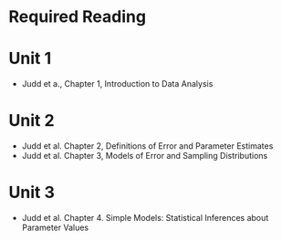 # Required Reading {.unnumbered}

# Unit 1

- Judd et a., Chapter 1, Introduction to Data Analysis

# Unit 2
  
- Judd et al. Chapter 2, Definitions of Error and Parameter Estimates
- Judd et al. Chapter 3, Models of Error and Sampling Distributions

# Unit 3

- Judd et al. Chapter 4. Simple Models: Statistical Inferences about Parameter Values